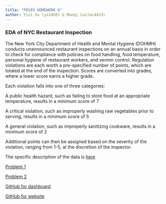 ```yaml
---
title: "P8105 HOMEWORK 6"
author: Yixi Xu (yx2450) & Manqi Cai(mc4433)
---
```


### EDA of NYC Restaurant Inspection

The New York City Department of Health and Mental Hygiene (DOHMH) conducts unannounced restaurant inspections on an annual basis in order to check for compliance with policies on food handling, food temperature, personal hygiene of restaurant workers, and vermin control. Regulation violations are each worth a pre-specified number of points, which are totaled at the end of the inspection. Scores are converted into grades, where a lower score earns a higher grade.

Each violation falls into one of three categories:

A public health hazard, such as failing to store food at an appropriate temperature, results in a minimum score of 7

A critical violation, such as improperly washing raw vegetables prior to serving, results in a minimum score of 5

A general violation, such as improperly sanitizing cookware, results in a minimum score of 2

Additional points can then be assigned based on the severity of the violation, ranging from 1-5, at the discretion of the inspector.

The specific description of the data is [here](about.html)

[Problem 1](hw6_problem_1.html)

[Problem 2](https://caimanqi.shinyapps.io/shiny_dashboard_template/)

[GitHub for dashboard](https://github.com/monkeydnear/p8105_hw6_yx2450)

[GitHub for website](https://github.com/caimanqi/p8105_hw6_mc4433)